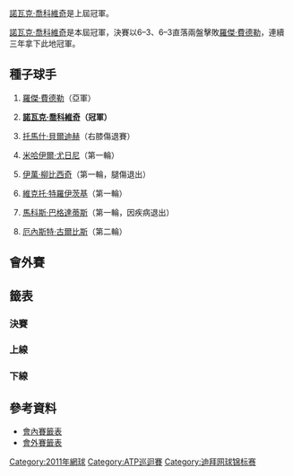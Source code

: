 {{TennisEvents|2011|杜拜網球錦標賽|
| defchamp = {{flagicon|SRB}} [[諾瓦克·喬科維奇|諾瓦克·喬科維奇]]
| champ = {{flagicon|SRB}} [[諾瓦克·喬科維奇|諾瓦克·喬科維奇]]
| runner = {{flagicon|SUI}} [[羅傑·費德勒|羅傑·費德勒]]
| score = 6–3、6–3
}}

{{main|2011年杜拜網球錦標賽}}

[[諾瓦克·喬科維奇|諾瓦克·喬科維奇]]是上屆冠軍。

[[諾瓦克·喬科維奇|諾瓦克·喬科維奇]]是本屆冠軍，決賽以6–3、6–3直落兩盤擊敗[[羅傑·費德勒|羅傑·費德勒]]，連續三年拿下此地冠軍。

==種子球手==
{{col-begin}}
{{col-2}}
# {{flagicon|SUI}} [[羅傑·費德勒|羅傑·費德勒]]（亞軍）
# {{flagicon|SRB}} '''[[諾瓦克·喬科維奇|諾瓦克·喬科維奇]]（冠軍）'''
# {{flagicon|CZE}} [[托馬什·貝爾迪赫|托馬什·貝爾迪赫]]（右膝傷退賽）
# {{flagicon|RUS}} [[米哈伊爾·尤日尼|米哈伊爾·尤日尼]]（第一輪）
{{col-2}}
<ol start="5">
<li>{{flagicon|CRO}} [[伊萬·柳比西奇|伊萬·柳比西奇]]（第一輪，腿傷退出）
<li>{{flagicon|SRB}} [[維克托·特羅伊茨基|維克托·特羅伊茨基]]（第一輪）
<li>{{flagicon|CYP}} [[馬科斯·巴格達蒂斯|馬科斯·巴格達蒂斯]]（第一輪，因疾病退出）
<li>{{flagicon|LAT}} [[厄內斯特·古爾比斯|厄內斯特·古爾比斯]]（第二輪）
</ol>
{{col-end}}

==會外賽==
{{Main|2011年杜拜網球錦標賽 – 男子單打會外賽}}

==籤表==
{{Draw key}}
===決賽===
{{4TeamBracket-Tennis3-v2
| RD1=四強
| RD2=決賽

| team-width=170

| RD1-seed1=1
| RD1-team1='''{{flagicon|SUI}} [[羅傑·費德勒|羅傑·費德勒]]
| RD1-score1-1='''6
| RD1-score1-2='''7
| RD1-score1-3= 
| RD1-seed2= 
| RD1-team2={{flagicon|FRA}} [[里夏爾·加斯奎特|里夏爾·加斯奎特]]
| RD1-score2-1=2
| RD1-score2-2=5
| RD1-score2-3= 

| RD1-seed3=3
| RD1-team3={{flagicon|CZE}} [[托馬什·貝爾迪赫|托馬什·貝爾迪赫]]
| RD1-score3-1='''7
| RD1-score3-2=2
| RD1-score3-3=2r
| RD1-seed4=2
| RD1-team4={{flagicon|SRB}} '''[[諾瓦克·喬科維奇|諾瓦克·喬科維奇]]
| RD1-score4-1=6<sup>5</sup>
| RD1-score4-2='''6
| RD1-score4-3=4

| RD2-seed1=1
| RD2-team1={{flagicon|SUI}} [[羅傑·費德勒|羅傑·費德勒]]
| RD2-score1-1=3
| RD2-score1-2=3
| RD2-score1-3= 
| RD2-seed2=2
| RD2-team2='''{{flagicon|SRB}} [[諾瓦克·喬科維奇|諾瓦克·喬科維奇]]
| RD2-score2-1='''6
| RD2-score2-2='''6
| RD2-score2-3= 
}}

===上線===
{{16TeamBracket-Compact-Tennis3
| RD1=第一輪
| RD2=第二輪
| RD3=八強
| RD4=四強

| RD1-seed01=1
| RD1-team01={{flagicon|SUI}} '''[[羅傑·費德勒|費德勒]]
| RD1-score01-1='''6
| RD1-score01-2='''6
| RD1-score01-3= 
| RD1-seed02=WC
| RD1-team02={{flagicon|IND}} [[山德夫·狄瓦曼|狄瓦曼]]
| RD1-score02-1=3
| RD1-score02-2=3
| RD1-score02-3= 

| RD1-seed03= 
| RD1-team03='''{{flagicon|ESP}} [[馬塞爾·格拉諾勒斯|格拉諾勒斯]]
| RD1-score03-1='''6
| RD1-score03-2='''6
| RD1-score03-3= 
| RD1-seed04= 
| RD1-team04={{flagicon|RUS}} [[德米特里·圖爾蘇諾夫|圖爾蘇諾夫]]
| RD1-score04-1=1
| RD1-score04-2=3
| RD1-score04-3= 

| RD1-seed05= 
| RD1-team05='''{{flagicon|UKR}} [[謝爾蓋·斯坦高夫斯基|斯坦高夫斯基]]
| RD1-score05-1='''6
| RD1-score05-2='''6
| RD1-score05-3= 
| RD1-seed06=WC
| RD1-team06={{flagicon|UAE}} [[Omar_Awadhy|O Awadhy]]
| RD1-score06-1=4
| RD1-score06-2=2
| RD1-score06-3= 

| RD1-seed07=WC
| RD1-team07={{flagicon|GER}} [[米夏埃爾·貝雷爾|貝雷爾]]
| RD1-score07-1=3
| RD1-score07-2=4
| RD1-score07-3= 
| RD1-seed08=8
| RD1-team08={{flagicon|LAT}} '''[[厄內斯特·古爾比斯|古爾比斯]]
| RD1-score08-1='''6
| RD1-score08-2='''6
| RD1-score08-3= 

| RD1-seed09=4
| RD1-team09={{flagicon|RUS}} [[米哈伊爾·尤日尼|尤日尼]]
| RD1-score09-1=3
| RD1-score09-2=5
| RD1-score09-3= 
| RD1-seed10= 
| RD1-team10='''{{flagicon|FRA}} [[吉爾·西蒙|西蒙]]
| RD1-score10-1='''6
| RD1-score10-2='''7
| RD1-score10-3= 

| RD1-seed11=Q
| RD1-team11={{flagicon|CZE}} '''[[Lukáš_Rosol|L Rosol]]
| RD1-score11-1='''7
| RD1-score11-2='''6
| RD1-score11-3= 
| RD1-seed12=Q
| RD1-team12={{flagicon|SVK}} [[卡洛爾·貝克|貝克]]
| RD1-score12-1=6<sup>2</sup>
| RD1-score12-2=3
| RD1-score12-3= 

| RD1-seed13=Q
| RD1-team13={{flagicon|BUL}} [[Grigor_Dimitrov|G Dimitrov]]
| RD1-score13-1=2
| RD1-score13-2=4
| RD1-score13-3= 
| RD1-seed14= 
| RD1-team14={{flagicon|FRA}} '''[[里夏爾·加斯奎特|加斯奎特]]
| RD1-score14-1='''6
| RD1-score14-2='''6
| RD1-score14-3= 

| RD1-seed15=Q
| RD1-team15='''{{flagicon|UKR}} [[Sergei_Bubka_(tennis)|S Bubka]]
| RD1-score15-1='''6
| RD1-score15-2=0
| RD1-score15-3= 
| RD1-seed16=5
| RD1-team16={{flagicon|CRO}} [[伊萬·柳比西奇|柳比西奇]]
| RD1-score16-1=1
| RD1-score16-2=1
| RD1-score16-3=r

| RD2-seed01=1
| RD2-team01='''{{flagicon|SUI}} [[羅傑·費德勒|費德勒]]
| RD2-score01-1='''6
| RD2-score01-2='''6
| RD2-score01-3= 
| RD2-seed02= 
| RD2-team02={{flagicon|ESP}} [[馬塞爾·格拉諾勒斯|格拉諾勒斯]]
| RD2-score02-1=3
| RD2-score02-2=4
| RD2-score02-3= 

| RD2-seed03= 
| RD2-team03='''{{flagicon|UKR}} [[謝爾蓋·斯坦高夫斯基|斯坦高夫斯基]]
| RD2-score03-1='''6
| RD2-score03-2=5
| RD2-score03-3='''6
| RD2-seed04=8
| RD2-team04={{flagicon|LAT}} [[厄內斯特·古爾比斯|古爾比斯]]
| RD2-score04-1=3
| RD2-score04-2='''7
| RD2-score04-3=1

| RD2-seed05= 
| RD2-team05='''{{flagicon|FRA}} [[吉爾·西蒙|西蒙]]
| RD2-score05-1='''6
| RD2-score05-2='''6
| RD2-score05-3= 
| RD2-seed06=Q
| RD2-team06={{flagicon|CZE}} [[Lukáš_Rosol|L Rosol]]
| RD2-score06-1=2
| RD2-score06-2=3
| RD2-score06-3= 

| RD2-seed07= 
| RD2-team07={{flagicon|FRA}} '''[[里夏爾·加斯奎特|加斯奎特]]
| RD2-score07-1='''6
| RD2-score07-2='''7
| RD2-score07-3= 
| RD2-seed08=Q
| RD2-team08={{flagicon|UKR}} [[Sergei_Bubka_(tennis)|S Bubka]]
| RD2-score08-1=2
| RD2-score08-2=5
| RD2-score08-3= 

| RD3-seed01=1
| RD3-team01={{flagicon|SUI}} '''[[羅傑·費德勒|費德勒]]
| RD3-score01-1='''6
| RD3-score01-2='''6
| RD3-score01-3= 
| RD3-seed02= 
| RD3-team02={{flagicon|UKR}} [[謝爾蓋·斯坦高夫斯基|斯坦高夫斯基]]
| RD3-score02-1=3
| RD3-score02-2=4
| RD3-score02-3= 

| RD3-seed03= 
| RD3-team03={{flagicon|FRA}} [[吉爾·西蒙|西蒙]]
| RD3-score03-1='''7
| RD3-score03-2=2
| RD3-score03-3=4
| RD3-seed04= 
| RD3-team04='''{{flagicon|FRA}} [[里夏爾·加斯奎特|加斯奎特]]
| RD3-score04-1=5
| RD3-score04-2='''6
| RD3-score04-3='''6

| RD4-seed01=1
| RD4-team01='''{{flagicon|SUI}} [[羅傑·費德勒|費德勒]]
| RD4-score01-1='''6
| RD4-score01-2='''7
| RD4-score01-3= 
| RD4-seed02= 
| RD4-team02={{flagicon|FRA}} [[里夏爾·加斯奎特|加斯奎特]]
| RD4-score02-1=2
| RD4-score02-2=5
| RD4-score02-3= 
}}

===下線===
{{16TeamBracket-Compact-Tennis3
| RD1=第一輪
| RD2=第二輪
| RD3=八強
| RD4=四強

| RD1-seed01=6
| RD1-team01={{flagicon|SRB}} [[維克托·特羅伊茨基|特羅伊茨基]]
| RD1-score01-1=1
| RD1-score01-2=6<sup>2</sup>
| RD1-score01-3= 
| RD1-seed02= 
| RD1-team02={{flagicon|GER}} '''[[菲利普·科爾施賴伯|科爾施賴伯]]
| RD1-score02-1='''6
| RD1-score02-2='''7
| RD1-score02-3= 

| RD1-seed03= 
| RD1-team03={{flagicon|ITA}} [[安德烈亞斯·塞皮|塞皮]]
| RD1-score03-1='''6
| RD1-score03-2=6<sup>2</sup>
| RD1-score03-3=2
| RD1-seed04= 
| RD1-team04={{flagicon|GER}} '''[[菲利普·普茲斯內爾|普茲斯內爾]]
| RD1-score04-1=3
| RD1-score04-2='''7
| RD1-score04-3='''6

| RD1-seed05= 
| RD1-team05='''{{flagicon|RUS}} [[尼古萊·達維登科|達維登科]]
| RD1-score05-1='''6
| RD1-score05-2='''6
| RD1-score05-3= 
| RD1-seed06= 
| RD1-team06={{flagicon|ESP}} [[吉列爾莫·加西亞·洛佩斯|加西亞·洛佩斯]]
| RD1-score06-1=2
| RD1-score06-2=0
| RD1-score06-3= 

| RD1-seed07= 
| RD1-team07={{flagicon|FRA}} [[熱雷米·夏爾迪|夏爾迪]]
| RD1-score07-1=2
| RD1-score07-2=3
| RD1-score07-3= 
| RD1-seed08=3
| RD1-team08='''{{flagicon|CZE}} [[托馬什·貝爾迪赫|貝爾迪赫]]
| RD1-score08-1='''6
| RD1-score08-2='''6
| RD1-score08-3= 

| RD1-seed09=7
| RD1-team09={{flagicon|CYP}} [[馬科斯·巴格達蒂斯|巴格達蒂斯]]
| RD1-score09-1=0
| RD1-score09-2=r
| RD1-score09-3= 
| RD1-seed10= 
| RD1-team10={{flagicon|KAZ}} '''[[安德烈·戈盧別夫|戈盧別夫]]
| RD1-score10-1=4
| RD1-score10-2= 
| RD1-score10-3= 

| RD1-seed11= 
| RD1-team11={{flagicon|GER}} '''[[佛羅里恩·邁爾|邁爾]]
| RD1-score11-1='''6
| RD1-score11-2='''6
| RD1-score11-3= 
| RD1-seed12= 
| RD1-team12={{flagicon|FIN}} [[亞爾科·涅米寧|涅米寧]]
| RD1-score12-1=4
| RD1-score12-2=2
| RD1-score12-3= 

| RD1-seed13= 
| RD1-team13={{flagicon|ESP}} '''[[費利西亞諾·洛佩斯|洛佩斯]]
| RD1-score13-1=5
| RD1-score13-2= 
| RD1-score13-3= 
| RD1-seed14= 
| RD1-team14={{flagicon|TPE}} [[盧彥勳|盧]]
| RD1-score14-1=0
| RD1-score14-2=r
| RD1-score14-3= 

| RD1-seed15= 
| RD1-team15={{flagicon|FRA}} [[米卡埃爾·洛德拉|洛德拉]]
| RD1-score15-1=3
| RD1-score15-2=3
| RD1-score15-3= 
| RD1-seed16=2
| RD1-team16='''{{flagicon|SRB}} [[諾瓦克·喬科維奇|喬科維奇]]
| RD1-score16-1='''6
| RD1-score16-2='''6
| RD1-score16-3= 

| RD2-seed01= 
| RD2-team01={{flagicon|GER}} [[菲利普·科爾施賴伯|科爾施賴伯]]
| RD2-score01-1=0
| RD2-score01-2='''6
| RD2-score01-3=2
| RD2-seed02= 
| RD2-team02='''{{flagicon|GER}} [[菲利普·普茲斯內爾|普茲斯內爾]]
| RD2-score02-1='''6
| RD2-score02-2=4
| RD2-score02-3='''6

| RD2-seed03= 
| RD2-team03={{flagicon|RUS}} [[尼古萊·達維登科|達維登科]]
| RD2-score03-1=3
| RD2-score03-2=6<sup>5</sup>
| RD2-score03-3= 
| RD2-seed04=3
| RD2-team04={{flagicon|CZE}} '''[[托馬什·貝爾迪赫|貝爾迪赫]]'''
| RD2-score04-1='''6
| RD2-score04-2='''7
| RD2-score04-3= 

| RD2-seed05= 
| RD2-team05={{flagicon|KAZ}} [[安德烈·戈盧別夫|戈盧別夫]]
| RD2-score05-1=3
| RD2-score05-2=4
| RD2-score05-3= 
| RD2-seed06= 
| RD2-team06={{flagicon|GER}} '''[[佛羅里恩·邁爾|邁爾]]
| RD2-score06-1='''6
| RD2-score06-2='''6
| RD2-score06-3= 

| RD2-seed07= 
| RD2-team07={{flagicon|ESP}} [[費利西亞諾·洛佩斯|洛佩斯]]
| RD2-score07-1=3
| RD2-score07-2='''6
| RD2-score07-3=4
| RD2-seed08=2
| RD2-team08='''{{flagicon|SRB}} [[諾瓦克·喬科維奇|喬科維奇]]
| RD2-score08-1='''6
| RD2-score08-2=2
| RD2-score08-3='''6

| RD3-seed01= 
| RD3-team01={{flagicon|GER}} [[菲利普·普茲斯內爾|普茲斯內爾]]
| RD3-score01-1=5
| RD3-score01-2=4
| RD3-score01-3= 
| RD3-seed02=3
| RD3-team02={{flagicon|CZE}} '''[[托馬什·貝爾迪赫|貝爾迪赫]]
| RD3-score02-1='''7
| RD3-score02-2='''6
| RD3-score02-3= 

| RD3-seed03= 
| RD3-team03={{flagicon|GER}} [[佛羅里恩·邁爾|邁爾]]
| RD3-score03-1=5
| RD3-score03-2=1
| RD3-score03-3= 
| RD3-seed04=2
| RD3-team04='''{{flagicon|SRB}} [[諾瓦克·喬科維奇|喬科維奇]]
| RD3-score04-1='''7
| RD3-score04-2='''6
| RD3-score04-3= 

| RD4-seed01=3
| RD4-team01={{flagicon|CZE}} [[托馬什·貝爾迪赫|貝爾迪赫]]
| RD4-score01-1='''7
| RD4-score01-2=2
| RD4-score01-3=2r
| RD4-seed02=2
| RD4-team02={{flagicon|SRB}} '''[[諾瓦克·喬科維奇|喬科維奇]]
| RD4-score02-1=6<sup>5</sup>
| RD4-score02-2='''6
| RD4-score02-3=4
}}

==參考資料==
* [http://www.atpworldtour.com/posting/2011/495/mds.pdf 會內賽籤表]{{Wayback|url=http://www.atpworldtour.com/posting/2011/495/mds.pdf |date=20150924165444 }}
* [http://www.atpworldtour.com/posting/2011/495/qs.pdf 會外賽籤表]{{Wayback|url=http://www.atpworldtour.com/posting/2011/495/qs.pdf |date=20150924165445 }}

[[Category:2011年網球|Category:2011年網球]]
[[Category:ATP巡迴賽|Category:ATP巡迴賽]]
[[Category:迪拜网球锦标赛|Category:迪拜网球锦标赛]]